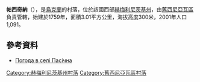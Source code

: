 {{coord|49|41|55|N|27|34|34|E|scale:100000|display=title}}

'''帕西奇納'''（{{lang-uk|Пасічна}}），是[[烏克蘭|烏克蘭]]的村落，位於該國西部[[赫梅利尼茨基州|赫梅利尼茨基州]]，由[[舊西尼亞瓦區|舊西尼亞瓦區]]負責管轄，始建於1759年，面積3.01平方公里，海拔高度300米，2001年人口1,091。

==參考資料==
* [http://weather.in.ua/ua/hmel'nickaja/19673 Погода в селі Пасічна] {{Wayback|url=http://weather.in.ua/ua/hmel%27nickaja/19673 |date=20220404194753 }}

{{DEFAULTSORT:Пасічна}}
[[Category:赫梅利尼茨基州村落|Category:赫梅利尼茨基州村落]]
[[Category:舊西尼亞瓦區村落|Category:舊西尼亞瓦區村落]]


{{Khmelnytskyi-geo-stub}}
